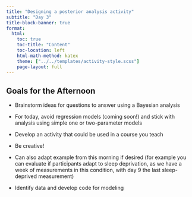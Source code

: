 ```yaml
---
title: "Designing a posterior analysis activity"
subtitle: "Day 3"
title-block-banner: true
format:
  html:
    toc: true
    toc-title: "Content"
    toc-location: left
    html-math-method: katex
    theme: ["../../templates/activity-style.scss"]
    page-layout: full
---
```


## Goals for the Afternoon

-   Brainstorm ideas for questions to answer using a Bayesian analysis
  -   For today, avoid regression models (coming soon!) and stick with analysis using simple one or two-parameter models

-   Develop an activity that could be used in a course you teach
  -   Be creative!
  -   Can also adapt example from this morning if desired (for example you can evaluate if participants adapt to sleep deprivation, as we have a week of measurements in this condition, with day 9 the last sleep-deprived measurement)
  
-   Identify data and develop code for modeling

